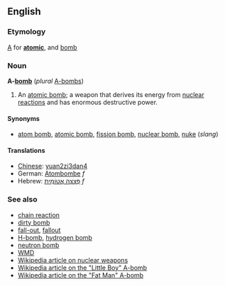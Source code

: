 ==English==
===Etymology===
[[A]] for '''[[atomic]]''', and [[bomb]]

===Noun===
'''A-[[bomb]]''' (''plural'' [[A-bombs]])<!--always capitalized-->

#An [[atomic bomb]]; a weapon that derives its energy from [[nuclear reaction]]s and has enormous destructive power.

====Synonyms====
*[[atom bomb]], [[atomic bomb]], [[fission bomb]], [[nuclear bomb]], [[nuke]] (''slang'')

==== Translations ====

* [[Chinese]]: [[yuan2zi3dan4]]
* German: [[Atombombe]] ''f''
* Hebrew: [[פצצה אטומית|פְּצָצָה אֲטוֹמִית]] ''f''

===See also===
*[[chain reaction]]
*[[dirty bomb]]
*[[fall-out]], [[fallout]]
*[[H-bomb]], [[hydrogen bomb]]
*[[neutron bomb]]
*[[WMD]]
*[[w:nuclear weapon|Wikipedia article on nuclear weapons]]
*[[w:Little Boy|Wikipedia article on the "Little Boy" A-bomb]]
*[[w:Fat Man|Wikipedia article on the "Fat Man" A-bomb]]